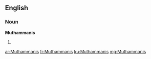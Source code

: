 ==English==

===Noun===
'''Muthammanis'''

# {{plural of|[[Muthammani]]}}

[[ar:Muthammanis]]
[[fr:Muthammanis]]
[[ku:Muthammanis]]
[[mg:Muthammanis]]